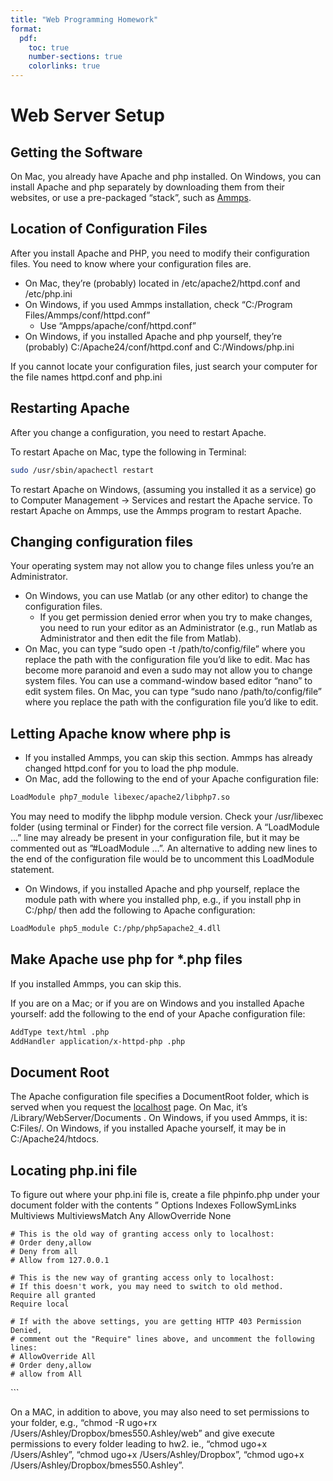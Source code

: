 ---
title: "Web Programming Homework"
format: 
  pdf:
    toc: true
    number-sections: true
    colorlinks: true
---

# Web Server Setup

## Getting the Software

On Mac, you already have Apache and php installed.
On Windows, you can install Apache and php separately by downloading them from
their websites, or use a pre-packaged “stack”, such as [Ammps](https://www.ampps.com/downloads).

## Location of Configuration Files

After you install Apache and PHP, you need to modify their configuration files.
You need to know where your configuration files are.

- On Mac, they're (probably) located in /etc/apache2/httpd.conf and /etc/php.ini
- On Windows, if you used Ammps installation, check “C:/Program Files/Ammps/conf/httpd.conf”
  - Use "Ampps/apache/conf/httpd.conf"
- On Windows, if you installed Apache and php yourself, they're (probably) C:/Apache24/conf/httpd.conf and C:/Windows/php.ini

If you cannot locate your configuration files, just search your computer for the file names httpd.conf and php.ini

## Restarting Apache

After you change a configuration, you need to restart Apache.

To restart Apache on Mac, type the following in Terminal:

```bash
sudo /usr/sbin/apachectl restart
```

To restart Apache on Windows, (assuming you installed it as a service) go to
Computer Management → Services and restart the Apache service.
To restart Apache on Ammps, use the Ammps program to restart Apache.

## Changing configuration files

Your operating system may not allow you to change files unless you're an
Administrator.

- On Windows, you can use Matlab (or any other editor) to change the
  configuration files.
  - If you get permission denied error when you try to make changes, you need
    to run your editor as an Administrator (e.g., run Matlab as Administrator
    and then edit the file from Matlab).
- On Mac, you can type “sudo open -t /path/to/config/file” where you replace the
  path with the configuration file you'd like to edit. Mac has become more
  paranoid and even a sudo may not allow you to change system files. You can use
  a command-window based editor “nano” to edit system files. On Mac, you can
  type “sudo nano /path/to/config/file” where you replace the path with the
  configuration file you'd like to edit.

## Letting Apache know where php is

- If you installed Ammps, you can skip this section. Ammps has already changed
  httpd.conf for you to load the php module.
- On Mac, add the following to the end of your Apache configuration file:

```bash
LoadModule php7_module libexec/apache2/libphp7.so
```

You may need to modify the libphp module version. Check your /usr/libexec folder
(using terminal or Finder) for the correct file version.
A “LoadModule …” line may already be present in your configuration file, but it
may be commented out as ”#LoadModule …”. An alternative to adding new lines to
the end of the configuration file would be to uncomment this LoadModule statement.

- On Windows, if you installed Apache and php yourself, replace the module path
  with where you installed php, e.g., if you install php in C:/php/ then add
  the following to Apache configuration:

```bash
LoadModule php5_module C:/php/php5apache2_4.dll
```

## Make Apache use php for *.php files

If you installed Ammps, you can skip this.

If you are on a Mac; or if you are on Windows and you installed Apache yourself:
add the following to the end of your Apache configuration file:

```bash
AddType text/html .php 
AddHandler application/x-httpd-php .php
```

## Document Root

The Apache configuration file specifies a DocumentRoot folder, which is served
when you request the [localhost](http://localhost) page.
On Mac, it's /Library/WebServer/Documents . On Windows, if you used Ammps, it
is: C:\Program Files\Ampps\www/. On Windows, if you installed Apache yourself,
it may be in C:/Apache24/htdocs.

## Locating php.ini file

To figure out where your php.ini file is, create a file phpinfo.php under your
document folder with the contents ”<?php phpinfo();” (without the quotes). Then,
visit http://localhost/phpinfo.php page in your browser. The phpinfo will list
where the ini folder where the php.ini file is expected. On mac, it's usually
at /etc/php.ini, and on Windows it's usually at C:/Windows/php.ini. If you are
using Ammps, it may be at C:\Program Files\Ampps\php-7.3\php.ini

If you cannot find the php.ini file in that location, copy the default ini file
into that location. The default php.ini file can be found at
/etc/php.ini.default on MAC, or C:/php/php.ini-development. Make sure to rename
the file to php.ini after you copied it into the ini folder.

## Changing php.ini file

Add the following to the end of your php.ini file to load the sqlite module:

If you installed Ammps, the sqlite module may already be turned on for you.
Check the phpinfo webpage to see if the PDO sqlite module is already loaded.
If not, add the following line to your php.ini file

```bash
extension=php_pdo_sqlite.dll
```

Add the following to the end of your php.ini file so that php shows any error
messages on the webpage it produces:

```bash
display_errors = On
```

## Creating a directory alias

You can create a php file under the DocumentRoot and work on that file.
If you'd rather work under a different folder, you can create an alias to your
folder. E.g., add the following to your Apache configuration, after changing the
”/Users/Ashley/Dropbox/bmes550.Ashley/web” folder name below with which folder
you'd like to work in.

```bash
# Use this to create link to WSL folders within windows
# Run in a CMD window as Administrator
mklink /d "Z:/Vault/sites/{ALIAS}" "\\wsl.localhost\{DISTRO}\{PATH_TO_FOLDER}"
```

```bash
# This alias becomes available on your browser as http://localhost/bmes550web/
Alias /bmes550web /Users/Ashley/Dropbox/bmes550.Ashley/web
<Directory "/Users/Ashley/Dropbox/bmes550.Ashley/web">
    Options Indexes FollowSymLinks Multiviews
    MultiviewsMatch Any
    AllowOverride None

    # This is the old way of granting access only to localhost:
    # Order deny,allow
    # Deny from all
    # Allow from 127.0.0.1

    # This is the new way of granting access only to localhost:
    # If this doesn't work, you may need to switch to old method.
    Require all granted
    Require local

    # If with the above settings, you are getting HTTP 403 Permission Denied, 
    # comment out the "Require" lines above, and uncomment the following lines:
    # AllowOverride All
    # Order deny,allow
    # allow from All
</Directory>
```

On a MAC, in addition to above, you may also need to set permissions to your
folder, e.g., “chmod -R ugo+rx /Users/Ashley/Dropbox/bmes550.Ashley/web” and
give execute permissions to every folder leading to hw2. ie.,
“chmod ugo+x /Users/Ashley”, “chmod ugo+x /Users/Ashley/Dropbox”,
“chmod ugo+x /Users/Ashley/Dropbox/bmes550.Ashley”.

